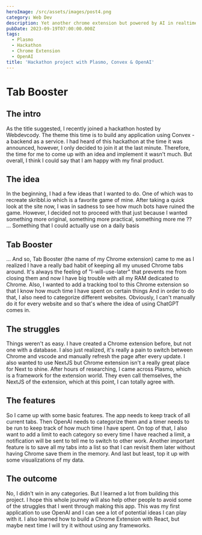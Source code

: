 ```yaml
---
heroImage: /src/assets/images/post4.png
category: Web Dev
description: Yet another chrome extension but powered by AI in realtime.
pubDate: 2023-09-19T07:00:00.000Z
tags:
  - Plasmo
  - Hackathon
  - Chrome Extension
  - OpenAI
title: 'Hackathon project with Plasmo, Convex & OpenAI'
---
```


# Tab Booster

## The intro

As the title suggested, I recently joined a hackathon hosted by Webdevcody. The theme this time is to build any application using Convex - a backend as a service. I had heard of this hackathon at the time it was announced, however, I only decided to join it at the last minute. Therefore, the time for me to come up with an idea and implement it wasn't much. But overall, I think I could say that I am happy with my final product.

## The idea

In the beginning, I had a few ideas that I wanted to do. One of which was to recreate skribbl.io which is a favorite game of mine. After taking a quick look at the site now, I was in sadness to see how much bots have ruined the game. However, I decided not to proceed with that just because I wanted something more original, something more practical, something more me ?? ... Something that I could actually use on a daily basis

## Tab Booster

... And so, Tab Booster (the name of my Chrome extension) came to me as I realized I have a really bad habit of keeping all my unused Chrome tabs around. It's always the feeling of "I-will-use-later" that prevents me from closing them and now I have big trouble with all my RAM dedicated to Chrome.
Also, I wanted to add a tracking tool to this Chrome extension so that I know how much time I have spent on certain things
And in order to do that, I also need to categorize different websites. Obviously, I can't manually do it for every website and so that's where the idea of using ChatGPT comes in.

## The struggles

Things weren't as easy. I have created a Chrome extension before, but not one with a database. I also just realized, it's really a pain to switch between Chrome and vscode and manually refresh the page after every update. I also wanted to use NextJS but Chrome extension isn't a really great place for Next to shine. After hours of researching, I came across Plasmo, which is a framework for the extension world. They even call themselves, the NextJS of the extension, which at this point, I can totally agree with.

## The features

So I came up with some basic features. The app needs to keep track of all current tabs. Then OpenAI needs to categorize them and a timer needs to be run to keep track of how much time I have spent. On top of that, I also want to add a limit to each category so every time I have reached a limit, a notification will be sent to tell me to switch to other work. Another important feature is to save all my tabs into a list so that I can revisit them later without having Chrome save them in the memory. And last but least, top it up with some visualizations of my data.

## The outcome

No, I didn't win in any categories. But I learned a lot from building this project. I hope this whole journey will also help other people to avoid some of the struggles that I went through making this app. This was my first application to use OpenAI and I can see a lot of potential ideas I can play with it. I also learned how to build a Chrome Extension with React, but maybe next time I will try it without using any frameworks.

